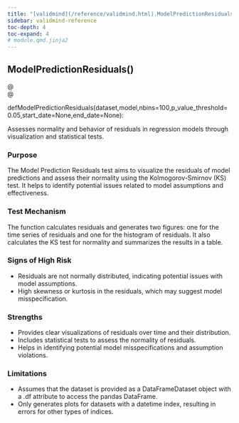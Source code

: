 ```yaml
---
title: "[validmind](/reference/validmind.html).ModelPredictionResiduals"
sidebar: validmind-reference
toc-depth: 4
toc-expand: 4
# module.qmd.jinja2
---
```


<!-- function.qmd.jinja2 -->

## ModelPredictionResiduals[()]{.muted}

<!-- signatures.jinja2 -->

::: {.signature}

<div class="decorator">@</div><div class="decorator">@</div>
<span class="kw">def</span><span class="name">ModelPredictionResiduals</span>(<span class="params"><span class="n">dataset</span><span class="muted">,</span></span><span class="params"><span class="n">model</span><span class="muted">,</span></span><span class="params"><span class="n">nbins</span><span class="o">=</span><span class="kc">100</span><span class="muted">,</span></span><span class="params"><span class="n">p_value_threshold</span><span class="o">=</span><span class="kc">0.05</span><span class="muted">,</span></span><span class="params"><span class="n">start_date</span><span class="o">=</span><span class="kc">None</span><span class="muted">,</span></span><span class="params"><span class="n">end_date</span><span class="o">=</span><span class="kc">None</span></span>):

:::

<!-- docstring.jinja2 -->

Assesses normality and behavior of residuals in regression models through visualization and statistical tests.

### Purpose

The Model Prediction Residuals test aims to visualize the residuals of model predictions and assess their normality using the Kolmogorov-Smirnov (KS) test. It helps to identify potential issues related to model assumptions and effectiveness.

### Test Mechanism

The function calculates residuals and generates two figures: one for the time series of residuals and one for the histogram of residuals. It also calculates the KS test for normality and summarizes the results in a table.

### Signs of High Risk

- Residuals are not normally distributed, indicating potential issues with model assumptions.
- High skewness or kurtosis in the residuals, which may suggest model misspecification.

### Strengths

- Provides clear visualizations of residuals over time and their distribution.
- Includes statistical tests to assess the normality of residuals.
- Helps in identifying potential model misspecifications and assumption violations.

### Limitations

- Assumes that the dataset is provided as a DataFrameDataset object with a .df attribute to access the pandas DataFrame.
- Only generates plots for datasets with a datetime index, resulting in errors for other types of indices.

